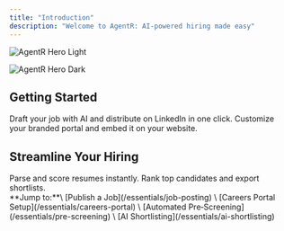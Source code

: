 ```yaml
---
title: "Introduction"
description: "Welcome to AgentR: AI-powered hiring made easy"
---
```


<img
  className="block dark:hidden"
  src="/images/agentR-hero.png"
  alt="AgentR Hero Light"
/>

<img
  className="hidden dark:block"
  src="/images/agentR-hero.png"
  alt="AgentR Hero Dark"
/>

## Getting Started

<CardGroup cols={2}>
  <Card title="Create & Publish a Job" icon="pen-to-square" href="/essentials/job-posting">
    Draft your job with AI and distribute on LinkedIn in one click.
  </Card>
  <Card title="Setup Careers Portal" icon="building" href="/essentials/careers-portal">
    Customize your branded portal and embed it on your website.
  </Card>
</CardGroup>

## Streamline Your Hiring

<CardGroup cols={2}>
  <Card title="Automated Pre‑Screening" icon="robot" href="/essentials/pre-screening">
    Parse and score resumes instantly.
  </Card>
  <Card title="AI Shortlisting" icon="list-check" href="/essentials/ai-shortlisting">
    Rank top candidates and export shortlists.
  </Card>
</CardGroup>

<div style={{ marginTop:"2rem" }}>
**Jump to:**\
[Publish a Job](/essentials/job-posting) \
[Careers Portal Setup](/essentials/careers-portal) \
[Automated Pre‑Screening](/essentials/pre-screening) \
[AI Shortlisting](/essentials/ai-shortlisting)

</div>